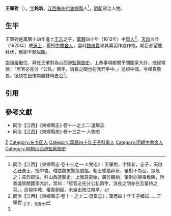 '''王肇對'''（{{bd|16世紀||1630年代}}），[[表字|字]]'''銘新'''，[[江西等處承宣布政使司|江西]][[撫州府|撫州府]][[東鄉縣|東鄉縣]]人<ref name=djs>同治【江西】《東鄉縣志·卷十三之一·人物志》：王肇對，字銘新，志子，天啟乙丑進士，授中書。璫逆魏忠賢擅威福，朝士望塵拜伏，肇對不為屈，眾危之；莊烈即位，拜山西道御史，上雅意更始，廣於聽納，肇對亦隨事敷陳，所奏議皆關國家大計，常曰：「居官必先分公私兩字，消長之關亦在吾輩持之耳。」巡視中城，權貴側目，未幾出按江南卒。</ref>，[[明朝|明朝]]政治人物。

==生平==
王肇對是萬曆十四年進士[[王志_(萬曆進士)|王志]]之子，[[萬曆|萬曆]]四十年（1612年）中[[舉人|舉人]]<ref>同治【江西】《東鄉縣志·卷十一之上二·選舉志》：萬厯四十年壬子鄉試……王肇對 <sub>志子，見進士</sub></ref>，[[天啟_(明朝)|天啟]]五年（1625年）成[[進士|進士]]，獲授[[中書舍人|中書舍人]]，當時[[魏忠賢|魏忠賢]]和其黨羽作威作福，朝臣都望塵拜伏，他卻不願屈服。

[[崇禎帝|崇禎帝]]繼位，拜任王肇對為山西道[[監察御史|監察御史]]，上奏事項都關乎關國家大計，他經常說：「居官必先分『公私』兩字，消長之關也在我們手中。」巡視中城，令權貴敬畏，很快在出按南直隸時去世<ref name=djs/>。

==引用==
{{reflist}}

==參考文獻==
*同治【江西】《東鄉縣志》·卷十一之上二·選舉志
*同治【江西】《東鄉縣志》·卷十三之一·人物志

{{天啓五年乙丑科殿試金榜}}

[[Category:王姓|Z]]
[[Category:东乡区人|Category:东乡区人]]
[[Category:萬曆四十年壬子科舉人|Category:萬曆四十年壬子科舉人]]
[[Category:明朝中書舍人|Category:明朝中書舍人]]
[[Category:明朝山西道監察御史|Category:明朝山西道監察御史]]